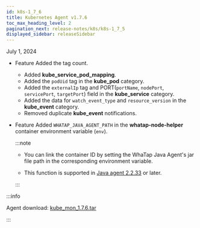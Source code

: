 ```yaml
---
id: k8s-1_7_6
title: Kubernetes Agent v1.7.6
toc_max_heading_level: 2
pagination_next: release-notes/k8s/k8s-1_7_5
displayed_sidebar: releaseSidebar
---
```


July 1, 2024

- <Status>Feature</Status> Added the tag count.

  - Added **kube_service_pod_mapping**.
  - Added the `podUid` tag in the **kube_pod** category.
  - Added the `externalIp` tag and PORT(`portName`, `nodePort`, `servicePort`, `targetPort`) field in the **kube_service** category.
  - Added the data for `watch_event_type` and `resource_version` in the **kube_event** category.
  - Removed duplicate **kube_event** notifications.

- <Status>Feature</Status> Added `WHATAP_JAVA_AGENT_PATH` in the **whatap-node-helper** container environment variable (`env`).

  :::note

  - You can link the container ID by setting the WhaTap Java Agent's jar file path in the corresponding environment variable. 

  - This function is supported in [Java agent 2.2.33](../java/java-2_2_33) or later.

  :::

:::info

Agent download: [kube_mon_1.7.6.tar](https://repo.whatap.io/docker/kube_mon_1.7.6.tar)

:::
